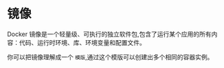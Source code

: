 # 镜像

Docker 镜像是一个轻量级、可执行的独立软件包,包含了运行某个应用的所有内容：代码、运行时环境、库、环境变量和配置文件。

你可以把镜像理解成一个 `模版`,通过这个模版可以创建出多个相同的容器实例。

